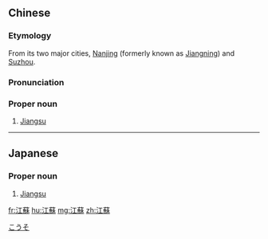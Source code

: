 {{also|江苏}}
==Chinese==
{{zh-forms|s=江苏|''Short for''<br>[[江寜]]|''Short for''<br>[[蘇州]]}}
{{wikipedia|lang=zh}}

===Etymology===
From its two major cities, [[Nanjing]] (formerly known as [[Jiangning]]) and [[Suzhou]].

===Pronunciation===
{{zh-pron
|m=Jiāngsū
|c=gong1 sou1
|h=pfs=Kông-sû
|mn=Kang-so͘
|cat=pn
}}

===Proper noun===
{{zh-proper noun}}

# [[Jiangsu]] {{gloss|a [[province]] of [[China]]}}

{{zh-cat|Provinces of China}}

----

==Japanese==
{{ja-kanjitab|こう|そ|yomi=o}}

===Proper noun===
{{ja-pos|proper|こうそ}}

# [[Jiangsu]]

[[Category:ja:Provinces of China|こうそ]]

[[fr:江蘇]]
[[hu:江蘇]]
[[mg:江蘇]]
[[zh:江蘇]]